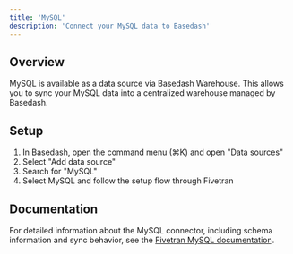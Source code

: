 ```yaml
---
title: 'MySQL'
description: 'Connect your MySQL data to Basedash'
---
```


## Overview

MySQL is available as a data source via Basedash Warehouse. This allows you to sync your MySQL data into a centralized warehouse managed by Basedash.

## Setup

1. In Basedash, open the command menu (⌘K) and open "Data sources"
2. Select "Add data source"
3. Search for "MySQL"
4. Select MySQL and follow the setup flow through Fivetran

## Documentation

For detailed information about the MySQL connector, including schema information and sync behavior, see the [Fivetran MySQL documentation](https://fivetran.com/docs/connectors/databases/mysql/setup-guide).
